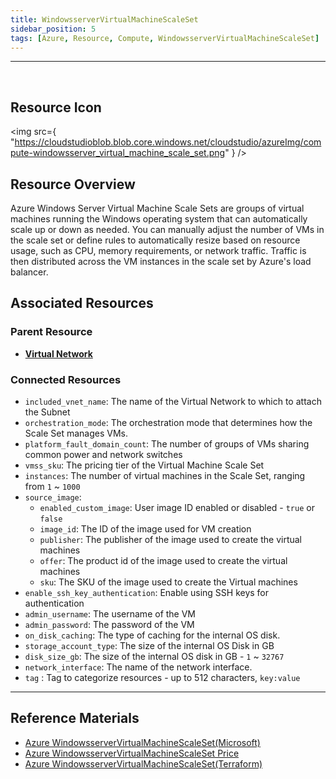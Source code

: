 ```yaml
---
title: WindowsserverVirtualMachineScaleSet
sidebar_position: 5
tags: [Azure, Resource, Compute, WindowsserverVirtualMachineScaleSet]
---
```


<hr />
<br />

## Resource Icon

<img
    src={
        "https://cloudstudioblob.blob.core.windows.net/cloudstudio/azureImg/compute-windowsserver_virtual_machine_scale_set.png"
    }
/>

## Resource Overview

Azure Windows Server Virtual Machine Scale Sets are groups of virtual machines running the Windows operating system that can automatically scale up or down as needed. 
You can manually adjust the number of VMs in the scale set or define rules to automatically resize based on resource usage, such as CPU, memory requirements, or network traffic. 
Traffic is then distributed across the VM instances in the scale set by Azure's load balancer.

## Associated Resources

### Parent Resource

-   [**Virtual Network**](https://docs.cstudio.app/en/docs/resource/azure/Network/VirtualNetwork)

### Connected Resources

- `included_vnet_name`: The name of the Virtual Network to which to attach the Subnet
- `orchestration_mode`: The orchestration mode that determines how the Scale Set manages VMs.
- `platform_fault_domain_count`: The number of groups of VMs sharing common power and network switches
- `vmss_sku`: The pricing tier of the Virtual Machine Scale Set
- `instances`: The number of virtual machines in the Scale Set, ranging from `1` ~ `1000`
- `source_image`:
  - `enabled_custom_image`: User image ID enabled or disabled - `true` or `false`
  - `image_id`: The ID of the image used for VM creation
  - `publisher`: The publisher of the image used to create the virtual machines
  - `offer`: The product id of the image used to create the virtual machines
  - `sku`: The SKU of the image used to create the Virtual machines
- `enable_ssh_key_authentication`: Enable using SSH keys for authentication
- `admin_username`: The username of the VM
- `admin_password`: The password of the VM
- `on_disk_caching`: The type of caching for the internal OS disk.
- `storage_account_type`: The size of the internal OS Disk in GB
- `disk_size_gb`: The size of the internal OS disk in GB - `1` ~ `32767`
- `network_interface`: The name of the network interface.
- `tag` : Tag to categorize resources - up to 512 characters, `key:value`

---

## Reference Materials

-   [Azure WindowsserverVirtualMachineScaleSet(Microsoft)](https://learn.microsoft.com/ko-kr/azure/virtual-machine-scale-sets/overview)
-   [Azure WindowsserverVirtualMachineScaleSet Price](https://azure.microsoft.com/en-us/pricing/details/virtual-machine-scale-sets/windows/)
-   [Azure WindowsserverVirtualMachineScaleSet(Terraform)](https://registry.terraform.io/providers/hashicorp/azurerm/latest/docs/resources/windows_virtual_machine_scale_set)
